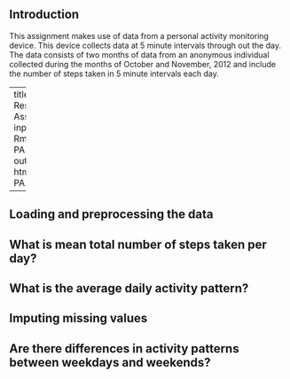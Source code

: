 ## Introduction
This assignment makes use of data from a personal activity monitoring device. This device collects data at 5 minute intervals through out the day. The data consists of two months of data from an anonymous individual collected during the months of October and November, 2012 and include the number of steps taken in 5 minute intervals each day.


---
title: "Reproducible Research: Peer Assessment 1"
input: 
    Rmd_document: 
        PA1_template.RMD
output: 
  html_document:
        PA1_template.html
    
---


## Loading and preprocessing the data



## What is mean total number of steps taken per day?



## What is the average daily activity pattern?



## Imputing missing values



## Are there differences in activity patterns between weekdays and weekends?
